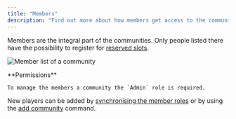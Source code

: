 ```yaml
---
title: "Members"
description: "Find out more about how members get access to the community's content."
---
```


Members are the integral part of the communities. Only people listed there have the possibility to register for [reserved slots](/en/events/creating-events/slotlist-rules#reservation).

![Member list of a community](/images/communities/mitglieder/Slotbot-Guild-Members.png)

<Info>
	**Permissions**

	To manage the members a community the `Admin` role is required.
</Info>

New players can be added by [synchronising the member roles](/en/communities/configuration#synchronisation-of-member-roles) or by using the [add community](/en/integrations/discord/bot-commands/add-community) command.
